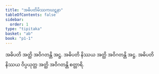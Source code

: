 ```yaml
---
title: "အဓိပတိမိဿကဃဋနာ"
tableOfContents: false
sidebar:
  order: 1
type: "tipitaka"
basket: "ab"
book: "p1-1"
---
```



<DynamicBreadcrumb />

<Division number="311" book="p1-1" e="ch" v="36" p="96">

<Paragraph number="1020" book="p1-1">
အဓိပတိ အတ္ထိ အဝိဂတန္တိ အဋ္ဌ. အဓိပတိ နိဿယ အတ္ထိ အဝိဂတန္တိ အဋ္ဌ. အဓိပတိ နိဿယ ဝိပ္ပယုတ္တ အတ္ထိ အဝိဂတန္တိ စတ္တာရိ.
</Paragraph>
</Division>